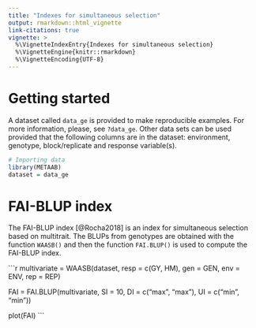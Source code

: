 ```yaml
---
title: "Indexes for simultaneous selection"
output: rmarkdown::html_vignette
link-citations: true
vignette: >
  %\VignetteIndexEntry{Indexes for simultaneous selection}
  %\VignetteEngine{knitr::rmarkdown}
  %\VignetteEncoding{UTF-8}
---
```




# Getting started
A dataset called `data_ge` is provided to make reproducible examples. For more information, please, see `?data_ge`. Other data sets can be used provided that the following columns are in the dataset: environment, genotype, block/replicate and response variable(s).

```r
# Importing data
library(METAAB)
dataset = data_ge
```


# FAI-BLUP index

The FAI-BLUP index [@Rocha2018] is an index for simultaneous selection based on multitrait. The BLUPs from genotypes are obtained with the function `WAASB()` and then the function `FAI.BLUP()` is used to compute the FAI-BLUP index.

```r
multivariate = WAASB(dataset,
                     resp = c(GY, HM),
                     gen = GEN,
                     env = ENV,
                     rep = REP)

FAI = FAI.BLUP(multivariate,
               SI = 10,
               DI = c("max", "max"), 
               UI = c("min", "min"))

plot(FAI)
    ```



